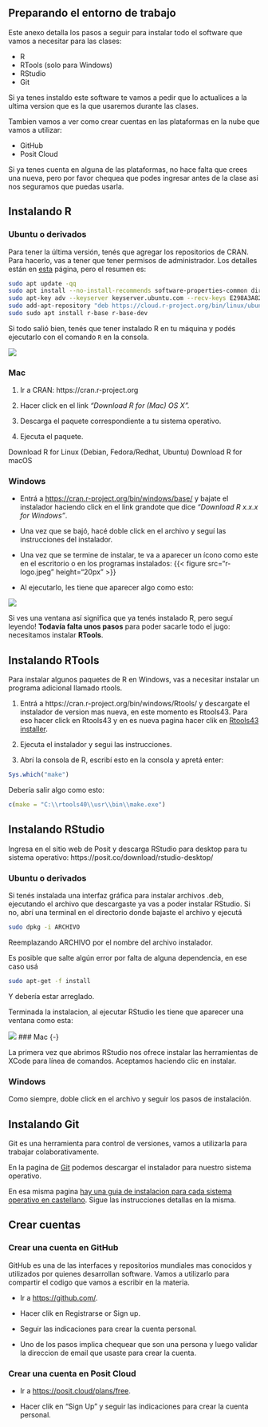 ## Preparando el entorno de trabajo {.appendix}

Este anexo detalla los pasos a seguir para instalar todo el software que vamos a necesitar para las clases:

- R
- RTools (solo para Windows)
- RStudio
- Git

::: importante
Si ya tenes instaldo este software te vamos a pedir que lo actualices a la ultima version que es la que usaremos durante las clases.
:::


Tambien vamos a ver como crear cuentas en las plataformas en la nube que vamos a utilizar:

- GitHub
- Posit Cloud

::: importante
Si ya tenes cuenta en alguna de las plataformas, no hace falta que crees una nueva, pero por favor chequea que podes ingresar antes de la clase asi nos seguramos que puedas usarla. 
:::

## Instalando R {-}

### Ubuntu o derivados {-}

Para tener la última versión, tenés que agregar los repositorios de CRAN. Para hacerlo, vas a tener que tener permisos de administrador. 
Los detalles están en [esta](https://cran.r-project.org/bin/linux/ubuntu/) página, pero el resumen es:

```bash
sudo apt update -qq
sudo apt install --no-install-recommends software-properties-common dirmngr
sudo apt-key adv --keyserver keyserver.ubuntu.com --recv-keys E298A3A825C0D65DFD57CBB651716619E084DAB9
sudo add-apt-repository "deb https://cloud.r-project.org/bin/linux/ubuntu $(lsb_release -cs)-cran40/"
sudo sudo apt install r-base r-base-dev
```

Si todo salió bien, tenés que tener instalado R en tu máquina y podés ejecutarlo con el comando `R` en la consola.

![](images/r-terminal.png) 

### Mac {-}

1. Ir a CRAN: https://cran.r-project.org

2. Hacer click en el link _“Download R for (Mac) OS X”._

3. Descarga el paquete correspondiente a tu sistema operativo.

4. Ejecuta el paquete.


Download R for Linux (Debian, Fedora/Redhat, Ubuntu)
Download R for macOS

### Windows {-}

-   Entrá a <https://cran.r-project.org/bin/windows/base/> y bajate el instalador haciendo click en el link grandote que dice *"Download R x.x.x for Windows"*.

-   Una vez que se bajó, hacé doble click en el archivo y seguí las instrucciones del instalador.

-   Una vez que se termine de instalar, te va a aparecer un ícono como este en el escritorio o en los programas instalados: {{< figure src="r-logo.jpeg" height="20px" >}}

-   Al ejecutarlo, les tiene que aparecer algo como esto:

![](images/r-en-windows.png) 

Si ves una ventana así significa que ya tenés instalado R, pero seguí leyendo! **Todavía falta unos pasos** para poder sacarle todo el jugo: necesitamos instalar **RTools**.

## Instalando RTools {-}

Para instalar algunos paquetes de R en Windows, vas a necesitar instalar un programa adicional llamado rtools. 

1. Entrá a https://cran.r-project.org/bin/windows/Rtools/ y descargate el instalador de version mas nueva, en este momento es Rtools43. Para eso hacer click en Rtools43 y en es nueva pagina hacer clik en [Rtools43 installer](https://cran.r-project.org/bin/windows/Rtools/rtools43/rtools.html).  

2. Ejecuta el instalador y segui las instrucciones.

3. Abrí la consola de R, escribí esto en la consola y apretá enter:

``` r
Sys.which("make")
```

Debería salir algo como esto:
``` r
c(make = "C:\\rtools40\\usr\\bin\\make.exe")
```

## Instalando RStudio {-}

Ingresa en el sitio web de Posit y descarga RStudio para desktop para tu sistema operativo: https://posit.co/download/rstudio-desktop/


### Ubuntu o derivados {-}

Si tenés instalada una interfaz gráfica para instalar archivos .deb, ejecutando el archivo que descargaste ya vas a poder instalar RStudio. 
Si no, abrí una terminal en el directorio donde bajaste el archivo y ejecutá

```bash
sudo dpkg -i ARCHIVO
```

Reemplazando ARCHIVO por el nombre del archivo instalador.

Es posible que salte algún error por falta de alguna dependencia, en ese caso usá

```bash
sudo apt-get -f install
```

Y debería estar arreglado.

Terminada la instalacion, al ejecutar RStudio les tiene que aparecer una ventana como esta:


![](images/rstudio-principal.png) 
### Mac {-}

La primera vez que abrimos RStudio nos ofrece instalar las herramientas de XCode para línea de comandos. Aceptamos haciendo clic en instalar.

### Windows {-}

Como siempre, doble click en el archivo y seguir los pasos de instalación.

## Instalando Git {-}

Git es una herramienta para control de versiones, vamos a utilizarla para trabajar colaborativamente.  

En la pagina de [Git](https://git-scm.com/) podemos descargar el instalador para nuestro sistema operativo.

En esa misma pagina [hay una guia de instalacion para cada sistema operativo en castellano](https://git-scm.com/book/es/v2/Inicio---Sobre-el-Control-de-Versiones-Instalación-de-Git).  Sigue las instrucciones detallas en la misma.  

## Crear cuentas {-}

### Crear una cuenta en GitHub {-}

GitHub es una de las interfaces y repositorios mundiales mas conocidos y utilizados por quienes desarrollan software.  Vamos a utilizarlo para compartir el codigo que vamos a escribir en la materia.

- Ir a <https://github.com/>.

- Hacer clik en Registrarse or Sign up.

- Seguir las indicaciones para crear la cuenta personal.

- Uno de los pasos implica chequear que son una persona y luego validar la direccion de email que usaste para crear la cuenta. 

### Crear una cuenta en Posit Cloud {-}

- Ir a <https://posit.cloud/plans/free>.

- Hacer clik en "Sign Up" y seguir las indicaciones para crear la cuenta personal. 